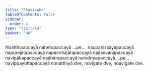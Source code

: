 ```yaml
---
title: "Ekavīsaka"
tableOfContents: false
sidebar:
  order: 4
type: "tipitaka"
basket: "ab"
---
```



<DynamicBreadcrumb />

<Paragraph number="1262">
Noatthipaccayā nahetupaccayā …pe…  naupanissayapaccayā napurejātapaccayā napacchājātapaccayā naāsevanapaccayā navipākapaccayā naāhārapaccayā naindriyapaccayā …pe…  navippayuttapaccayā nonatthiyā dve, novigate dve, noavigate dve.
</Paragraph>